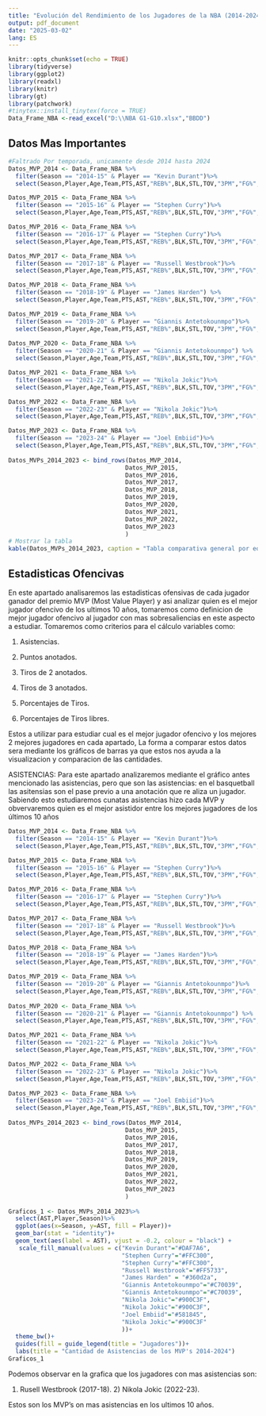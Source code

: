 ```yaml
---
title: "Evolución del Rendimiento de los Jugadores de la NBA (2014-2024)"
output: pdf_document
date: "2025-03-02"
lang: ES
---
```


```r
knitr::opts_chunk$set(echo = TRUE)
library(tidyverse)
library(ggplot2)
library(readxl)
library(knitr)
library(gt)
library(patchwork)
#tinytex::install_tinytex(force = TRUE)
Data_Frame_NBA <-read_excel("D:\\NBA G1-G10.xlsx","BBDD")
```

## Datos Mas Importantes

```r
#Faltrado Por temporada, unicamente desde 2014 hasta 2024
Datos_MVP_2014 <- Data_Frame_NBA %>%
  filter(Season == "2014-15" & Player == "Kevin Durant")%>%
  select(Season,Player,Age,Team,PTS,AST,"REB%",BLK,STL,TOV,"3PM","FG%","3P%","3PA")

Datos_MVP_2015 <- Data_Frame_NBA %>%
  filter(Season == "2015-16" & Player == "Stephen Curry")%>%
  select(Season,Player,Age,Team,PTS,AST,"REB%",BLK,STL,TOV,"3PM","FG%","3P%","3PA")

Datos_MVP_2016 <- Data_Frame_NBA %>%
  filter(Season == "2016-17" & Player == "Stephen Curry")%>%
  select(Season,Player,Age,Team,PTS,AST,"REB%",BLK,STL,TOV,"3PM","FG%","3P%","3PA")

Datos_MVP_2017 <- Data_Frame_NBA %>%
  filter(Season == "2017-18" & Player == "Russell Westbrook")%>%
  select(Season,Player,Age,Team,PTS,AST,"REB%",BLK,STL,TOV,"3PM","FG%","3P%","3PA") 

Datos_MVP_2018 <- Data_Frame_NBA %>%
  filter(Season == "2018-19" & Player == "James Harden") %>%
  select(Season,Player,Age,Team,PTS,AST,"REB%",BLK,STL,TOV,"3PM","FG%","3P%","3PA") 

Datos_MVP_2019 <- Data_Frame_NBA %>%
  filter(Season == "2019-20" & Player == "Giannis Antetokounmpo")%>%
  select(Season,Player,Age,Team,PTS,AST,"REB%",BLK,STL,TOV,"3PM","FG%","3P%","3PA")
         
Datos_MVP_2020 <- Data_Frame_NBA %>%
  filter(Season == "2020-21" & Player == "Giannis Antetokounmpo") %>%
  select(Season,Player,Age,Team,PTS,AST,"REB%",BLK,STL,TOV,"3PM","FG%","3P%","3PA")

Datos_MVP_2021 <- Data_Frame_NBA %>%
  filter(Season == "2021-22" & Player == "Nikola Jokic")%>%
  select(Season,Player,Age,Team,PTS,AST,"REB%",BLK,STL,TOV,"3PM","FG%","3P%","3PA")

Datos_MVP_2022 <- Data_Frame_NBA %>%
  filter(Season == "2022-23" & Player == "Nikola Jokic")%>%
  select(Season,Player,Age,Team,PTS,AST,"REB%",BLK,STL,TOV,"3PM","FG%","3P%","3PA")

Datos_MVP_2023 <- Data_Frame_NBA %>%
  filter(Season == "2023-24" & Player == "Joel Embiid")%>%
  select(Season,Player,Age,Team,PTS,AST,"REB%",BLK,STL,TOV,"3PM","FG%","3P%","3PA")
         
Datos_MVPs_2014_2023 <- bind_rows(Datos_MVP_2014,
                                 Datos_MVP_2015,
                                 Datos_MVP_2016,
                                 Datos_MVP_2017,
                                 Datos_MVP_2018,
                                 Datos_MVP_2019,
                                 Datos_MVP_2020,
                                 Datos_MVP_2021,
                                 Datos_MVP_2022,
                                 Datos_MVP_2023
                                 )
# Mostrar la tabla
kable(Datos_MVPs_2014_2023, caption = "Tabla comparativa general por equipo", digits = 1)
```

## Estadisticas Ofencivas

En este apartado analisaremos las estadisticas ofensivas de cada jugador ganador del premio MVP (Most Value Player) y asi analizar quien es el mejor jugador ofencivo de los ultimos 10 años, tomaremos como definicion de mejor jugador ofencivo al jugador con mas sobresaliencias en este aspecto a estudiar. Tomaremos como criterios para el cálculo variables como:

1) Asistencias.

2) Puntos anotados.

3) Tiros de 2 anotados.

4) Tiros de 3 anotados.

5) Porcentajes de Tiros.

6) Porcentajes de Tiros libres.

Estos a utilizar para estudiar cual es el mejor jugador ofencivo y los mejores 2 mejores jugadores en cada apartado, La forma a comparar estos datos sera mediante los gráficos de barras ya que estos nos ayuda a la visualizacion y comparacion de las cantidades.

ASISTENCIAS: Para este apartado analizaremos mediante el gráfico antes mencionado las asistencias, pero que son las asistencias: en el basquetball las asitensias son el pase previo a una anotación que re aliza un jugador. Sabiendo esto estudiaremos cunatas asistencias hizo cada MVP y obvervaremos quien es el mejor asistidor entre los mejores jugadores de los últimos 10 años

```r
Datos_MVP_2014 <- Data_Frame_NBA %>%
  filter(Season == "2014-15" & Player == "Kevin Durant")%>%
  select(Season,Player,Age,Team,PTS,AST,"REB%",BLK,STL,TOV,"3PM","FG%","3P%","3PA")

Datos_MVP_2015 <- Data_Frame_NBA %>%
  filter(Season == "2015-16" & Player == "Stephen Curry")%>%
  select(Season,Player,Age,Team,PTS,AST,"REB%",BLK,STL,TOV,"3PM","FG%","3P%","3PA")

Datos_MVP_2016 <- Data_Frame_NBA %>%
  filter(Season == "2016-17" & Player == "Stephen Curry")%>%
  select(Season,Player,Age,Team,PTS,AST,"REB%",BLK,STL,TOV,"3PM","FG%","3P%","3PA")

Datos_MVP_2017 <- Data_Frame_NBA %>%
  filter(Season == "2017-18" & Player == "Russell Westbrook")%>%
  select(Season,Player,Age,Team,PTS,AST,"REB%",BLK,STL,TOV,"3PM","FG%","3P%","3PA") 

Datos_MVP_2018 <- Data_Frame_NBA %>%
  filter(Season == "2018-19" & Player == "James Harden")%>%
  select(Season,Player,Age,Team,PTS,AST,"REB%",BLK,STL,TOV,"3PM","FG%","3P%","3PA")

Datos_MVP_2019 <- Data_Frame_NBA %>%
  filter(Season == "2019-20" & Player == "Giannis Antetokounmpo")%>%
  select(Season,Player,Age,Team,PTS,AST,"REB%",BLK,STL,TOV,"3PM","FG%","3P%","3PA")
         
Datos_MVP_2020 <- Data_Frame_NBA %>%
  filter(Season == "2020-21" & Player == "Giannis Antetokounmpo") %>%
  select(Season,Player,Age,Team,PTS,AST,"REB%",BLK,STL,TOV,"3PM","FG%","3P%","3PA")

Datos_MVP_2021 <- Data_Frame_NBA %>%
  filter(Season == "2021-22" & Player == "Nikola Jokic")%>%
  select(Season,Player,Age,Team,PTS,AST,"REB%",BLK,STL,TOV,"3PM","FG%","3P%","3PA")

Datos_MVP_2022 <- Data_Frame_NBA %>%
  filter(Season == "2022-23" & Player == "Nikola Jokic")%>%
  select(Season,Player,Age,Team,PTS,AST,"REB%",BLK,STL,TOV,"3PM","FG%","3P%","3PA")

Datos_MVP_2023 <- Data_Frame_NBA %>%
  filter(Season == "2023-24" & Player == "Joel Embiid")%>%
  select(Season,Player,Age,Team,PTS,AST,"REB%",BLK,STL,TOV,"3PM","FG%","3P%","3PA")
         
Datos_MVPs_2014_2023 <- bind_rows(Datos_MVP_2014,
                                 Datos_MVP_2015,
                                 Datos_MVP_2016,
                                 Datos_MVP_2017,
                                 Datos_MVP_2018,
                                 Datos_MVP_2019,
                                 Datos_MVP_2020,
                                 Datos_MVP_2021,
                                 Datos_MVP_2022,
                                 Datos_MVP_2023
                                 )
                                 
Graficos_1 <- Datos_MVPs_2014_2023%>%
  select(AST,Player,Season)%>%
  ggplot(aes(x=Season, y=AST, fill = Player))+
  geom_bar(stat = "identity")+
  geom_text(aes(label = AST), vjust = -0.2, colour = "black") +
   scale_fill_manual(values = c("Kevin Durant"="#DAF7A6",
                                "Stephen Curry"="#FFC300",
                                "Stephen Curry"="#FFC300",
                                "Russell Westbrook"="#FF5733",
                                "James Harden" = "#360d2a",
                                "Giannis Antetokounmpo"="#C70039",
                                "Giannis Antetokounmpo"="#C70039",
                                "Nikola Jokic"="#900C3F",
                                "Nikola Jokic"="#900C3F",
                                "Joel Embiid"="#581845",
                                "Nikola Jokic"="#900C3F"
                                ))+
  theme_bw()+
  guides(fill = guide_legend(title = "Jugadores"))+
  labs(title = "Cantidad de Asistencias de los MVP's 2014-2024")
Graficos_1
```

Podemos observar en la grafica que los jugadores con mas asistencias son:

1) Rusell Westbrook (2017-18). 2) Nikola Jokic (2022-23).

Estos son los MVP's on mas asistencias en los ultimos 10 años.
